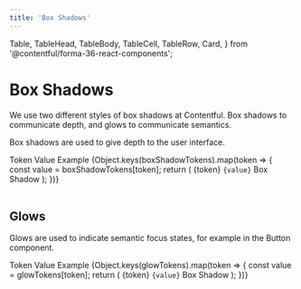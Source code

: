 ```yaml
---
title: 'Box Shadows'
---
```



  Table,
  TableHead,
  TableBody,
  TableCell,
  TableRow,
  Card,
} from '@contentful/forma-36-react-components';

# Box Shadows

We use two different styles of box shadows at Contentful. Box shadows to
communicate depth, and glows to communicate semantics.

Box shadows are used to give depth to the user interface.

<Table className="f36-margin-bottom--l">
  <TableHead>
    <TableRow>
      <TableCell>Token</TableCell>
      <TableCell>Value</TableCell>
      <TableCell>Example</TableCell>
    </TableRow>
  </TableHead>
  <TableBody>
    {Object.keys(boxShadowTokens).map(token => {
      const value = boxShadowTokens[token];
      return (
        <TableRow key={token}>
          <TableCell>{token}</TableCell>
          <TableCell>
            <code>{value}</code>
          </TableCell>
          <TableCell>
            <Card>Box Shadow</Card>
          </TableCell>
        </TableRow>
      );
    })}
  </TableBody>
</Table>

## Glows

Glows are used to indicate semantic focus states, for example in the
Button component.

<Table>
  <TableHead>
    <TableRow>
      <TableCell>Token</TableCell>
      <TableCell>Value</TableCell>
      <TableCell>Example</TableCell>
    </TableRow>
  </TableHead>
  <TableBody>
    {Object.keys(glowTokens).map(token => {
      const value = glowTokens[token];
      return (
        <TableRow key={token}>
          <TableCell>{token}</TableCell>
          <TableCell>
            <code>{value}</code>
          </TableCell>
          <TableCell>
            <Card style={{ boxShadow: value }}>Box Shadow</Card>
          </TableCell>
        </TableRow>
      );
    })}
  </TableBody>
</Table>
